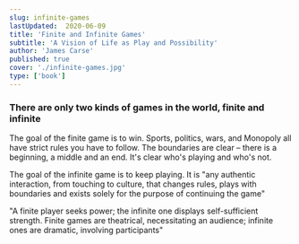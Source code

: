```yaml
---
slug: infinite-games
lastUpdated:  2020-06-09
title: 'Finite and Infinite Games'
subtitle: 'A Vision of Life as Play and Possibility'
author: 'James Carse'
published: true
cover: './infinite-games.jpg'
type: ['book']
---
```


### There are only two kinds of games in the world, **finite** and **infinite**

The goal of the finite game is to win. Sports, politics, wars, and Monopoly all have strict rules you have to follow. The boundaries are clear – there is a beginning, a middle and an end. It's clear who's playing and who's not.

The goal of the infinite game is to keep playing. It is "any authentic interaction, from touching to culture, that changes rules, plays with boundaries and exists solely for the purpose of continuing the game"

"A finite player seeks power; the infinite one displays self-sufficient strength. Finite games are theatrical, necessitating an audience; infinite ones are dramatic, involving participants"